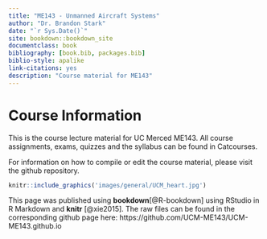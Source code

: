 ```yaml
--- 
title: "ME143 - Unmanned Aircraft Systems"
author: "Dr. Brandon Stark"
date: "`r Sys.Date()`"
site: bookdown::bookdown_site
documentclass: book
bibliography: [book.bib, packages.bib]
biblio-style: apalike
link-citations: yes
description: "Course material for ME143"
---
```


# Course Information

This is the course lecture material for UC Merced ME143.  All course assignments, exams, quizzes and the syllabus can be found in Catcourses.

For information on how to compile or edit the course material, please visit the github repository.

```r
knitr::include_graphics('images/general/UCM_heart.jpg')
```

This page was published using **bookdown**[@R-bookdown] using RStudio in R Markdown and **knitr** [@xie2015].  The raw files can be found in the corresponding github page here: https://github.com/UCM-ME143/UCM-ME143.github.io

